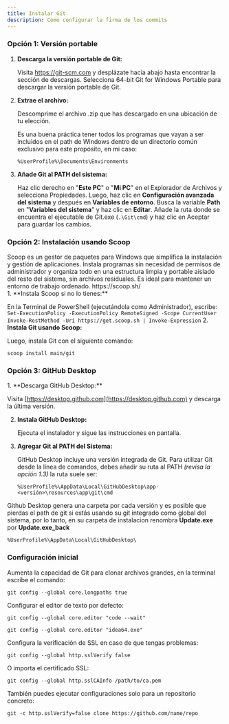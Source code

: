 ```yaml
---
title: Instalar Git
description: Como configurar la firma de los commits
---
```


### Opción 1: Versión portable

<Steps>

1. **Descarga la versión portable de Git:**
   
   Visita https://git-scm.com y desplázate hacia abajo hasta encontrar la sección de descargas. Selecciona 64-bit Git for Windows Portable para descargar la versión portable de Git.

2. **Extrae el archivo:**
   
   Descomprime el archivo .zip que has descargado en una ubicación de tu elección.
   <Aside type="tip">
   Es una buena práctica tener todos los programas que vayan a ser incluidos en el path de Windows dentro de un directorio común exclusivo para este propósito, en mi caso:

    ```
    %UserProfile%\Documents\Environments
    ```

   </Aside>

3. **Añade Git al PATH del sistema:**
   
   Haz clic derecho en "**Este PC**" o "**Mi PC**" en el Explorador de Archivos y selecciona Propiedades. Luego, haz clic en **Configuración avanzada del sistema** y después en **Variables de entorno**. Busca la variable **Path** en "**Variables del sistema**" y haz clic en **Editar**. Añade la ruta donde se encuentra el ejecutable de Git.exe (`.\Git\cmd`) y haz clic en Aceptar para guardar los cambios.

</Steps>

### Opción 2: Instalación usando Scoop

<Aside>Scoop es un gestor de paquetes para Windows que simplifica la instalación y gestión de aplicaciones. Instala programas sin necesidad de permisos de administrador y organiza todo en una estructura limpia y portable aislado del resto del sistema, sin archivos residuales. Es ideal para mantener un entorno de trabajo ordenado. https://scoop.sh/</Aside>

<Steps>
1. **Instala Scoop si no lo tienes:**

   En la Terminal de PowerShell (ejecutándola como Administrador), escribe:
     ```
     Set-ExecutionPolicy -ExecutionPolicy RemoteSigned -Scope CurrentUser
    Invoke-RestMethod -Uri https://get.scoop.sh | Invoke-Expression
     ```
2. **Instala Git usando Scoop:**

   Luego, instala Git con el siguiente comando:
   ```
   scoop install main/git
   ```
</Steps>

### Opción 3: GitHub Desktop

<Steps>
1. **Descarga GitHub Desktop:**

   Visita [https://desktop.github.com](https://desktop.github.com) y descarga la última versión.

2. **Instala GitHub Desktop:**

   Ejecuta el instalador y sigue las instrucciones en pantalla.

3. **Agregar Git al PATH del Sistema:**

   GitHub Desktop incluye una versión integrada de Git. Para utilizar Git desde la línea de comandos, debes añadir su ruta al PATH *(revisa la opción 1.3)* la ruta suele ser:
    ```
    %UserProfile%\AppData\Local\GitHubDesktop\app-<versión>\resources\app\git\cmd
    ```
</Steps>

<Aside type="tip">

Github Desktop genera una carpeta por cada versión y es posible que pierdas el path de git si estás usando su git integrado como global del sistema, por lo tanto, en su carpeta de instalacion renombra **Update.exe** por **Update.exe_back**

```
%UserProfile%\AppData\Local\GitHubDesktop\
```

</Aside>

### Configuración inicial

Aumenta la capacidad de Git para clonar archivos grandes, en la terminal escribe el comando:
```
git config --global core.longpaths true
```
Configurar el editor de texto por defecto:
```
git config --global core.editor "code --wait"
```
 ```
git config --global core.editor "idea64.exe"
```
Configura la verificación de SSL en caso de que tengas problemas:
 ```
git config --global http.sslVerify false
 ```
O importa el certificado SSL:
 ```
git config --global http.sslCAInfo /path/to/ca.pem
 ```

También puedes ejecutar configuraciones solo para un repositorio concreto:
 ```
git -c http.sslVerify=false clone https://github.com/name/repo
 ```

<LinkCard
title="Clientes con soporte oficial"
description="Revisa los clientes compatibles con la nueva instalacion de git"
href="https://git-scm.com/download/gui/windows"/>

